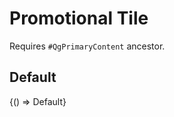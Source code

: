 


<Meta title="Components/Promotional Tile" decorators={[QgPrimaryContent]} />

# Promotional Tile
Requires `#QgPrimaryContent` ancestor.

## Default

<Canvas withSource="open">
  <Story
    name="Default"
    parameters={{
      docs: {
        source: {
          code: Default,
        },
      },
    }}
  >
    {() => Default}
  </Story>
</Canvas>

